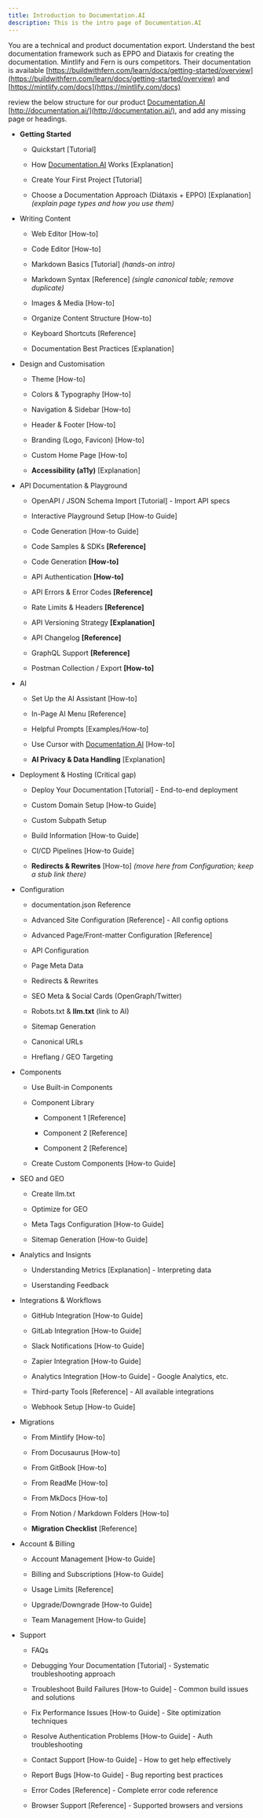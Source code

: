 ```yaml
---
title: Introduction to Documentation.AI
description: This is the intro page of Documentation.AI
---
```

You are a technical and product documentation export. Understand the best documentation framework such as EPPO and Diataxis for creating the documentation. Mintlify and Fern is ours competitors. Their documentation is available [https://buildwithfern.com/learn/docs/getting-started/overview](https://buildwithfern.com/learn/docs/getting-started/overview) and [https://mintlify.com/docs](https://mintlify.com/docs)

review the below structure for our product [Documentation.AI](http://Documentation.AI) [http://documentation.ai/](http://documentation.ai/), and add any missing page or headings.

- **Getting Started**

  - Quickstart \[Tutorial]

  - How [Documentation.AI](http://Documentation.AI) Works \[Explanation]

  - Create Your First Project \[Tutorial]

  - Choose a Documentation Approach (Diátaxis + EPPO) \[Explanation] *(explain page types and how you use them)*

- Writing Content

  - Web Editor \[How-to]

  - Code Editor \[How-to]

  - Markdown Basics \[Tutorial] *(hands-on intro)*

  - Markdown Syntax \[Reference] *(single canonical table; remove duplicate)*

  - Images & Media \[How-to]

  - Organize Content Structure \[How-to]

  - Keyboard Shortcuts \[Reference]

  - Documentation Best Practices \[Explanation]

- Design and Customisation

  - Theme \[How-to]

  - Colors & Typography \[How-to]

  - Navigation & Sidebar \[How-to]

  - Header & Footer \[How-to]

  - Branding (Logo, Favicon) \[How-to]

  - Custom Home Page \[How-to]

  - **Accessibility (a11y)** \[Explanation]

- API Documentation & Playground

  - OpenAPI / JSON Schema Import \[Tutorial] - Import API specs

  - Interactive Playground Setup \[How-to Guide]

  - Code Generation \[How-to Guide]

  - Code Samples & SDKs **\[Reference]**

  - Code Generation **\[How-to]**

  - API Authentication **\[How-to]**

  - API Errors & Error Codes **\[Reference]**

  - Rate Limits & Headers **\[Reference]**

  - API Versioning Strategy **\[Explanation]**

  - API Changelog **\[Reference]**

  - GraphQL Support **\[Reference]**

  - Postman Collection / Export **\[How-to]**

- AI

  - Set Up the AI Assistant \[How-to]

  - In-Page AI Menu \[Reference]

  - Helpful Prompts \[Examples/How-to]

  - Use Cursor with [Documentation.AI](http://Documentation.AI) \[How-to]

  - **AI Privacy & Data Handling** \[Explanation]

- Deployment & Hosting (Critical gap)

  - Deploy Your Documentation \[Tutorial] - End-to-end deployment

  - Custom Domain Setup \[How-to Guide]

  - Custom Subpath Setup

  - Build Information \[How-to Guide]

  - CI/CD Pipelines \[How-to Guide]

  - **Redirects & Rewrites** \[How-to] *(move here from Configuration; keep a stub link there)*

- Configuration

  - documentation.json Reference

  - Advanced Site Configuration \[Reference] - All config options

  - Advanced Page/Front-matter Configuration \[Reference]

  - API Configuration

  - Page Meta Data

  - Redirects & Rewrites

  - SEO Meta & Social Cards (OpenGraph/Twitter)

  - Robots.txt & **llm.txt** (link to AI)

  - Sitemap Generation

  - Canonical URLs

  - Hreflang / GEO Targeting

- Components

  - Use Built-in Components

  - Component Library

    - Component 1 \[Reference]

    - Component 2 \[Reference]

    - Component 2 \[Reference]

  - Create Custom Components \[How-to Guide]

- SEO and GEO

  - Create llm.txt

  - Optimize for GEO

  - Meta Tags Configuration \[How-to Guide]

  - Sitemap Generation \[How-to Guide]

- Analytics and Insignts

  - Understanding Metrics \[Explanation] - Interpreting data

  - Userstanding Feedback

- Integrations & Workflows

  - GitHub Integration \[How-to Guide]

  - GitLab Integration \[How-to Guide]

  - Slack Notifications \[How-to Guide]

  - Zapier Integration \[How-to Guide]

  - Analytics Integration \[How-to Guide] - Google Analytics, etc.

  - Third-party Tools \[Reference] - All available integrations

  - Webhook Setup \[How-to Guide]

- Migrations

  - From Mintlify \[How-to]

  - From Docusaurus \[How-to]

  - From GitBook \[How-to]

  - From ReadMe \[How-to]

  - From MkDocs \[How-to]

  - From Notion / Markdown Folders \[How-to]

  - **Migration Checklist** \[Reference]

- Account & Billing

  - Account Management \[How-to Guide]

  - Billing and Subscriptions \[How-to Guide]

  - Usage Limits \[Reference]

  - Upgrade/Downgrade \[How-to Guide]

  - Team Management \[How-to Guide]

- Support

  - FAQs

  - Debugging Your Documentation \[Tutorial] - Systematic troubleshooting approach

  - Troubleshoot Build Failures \[How-to Guide] - Common build issues and solutions

  - Fix Performance Issues \[How-to Guide] - Site optimization techniques

  - Resolve Authentication Problems \[How-to Guide] - Auth troubleshooting

  - Contact Support \[How-to Guide] - How to get help effectively

  - Report Bugs \[How-to Guide] - Bug reporting best practices

  - Error Codes \[Reference] - Complete error code reference

  - Browser Support \[Reference] - Supported browsers and versions

